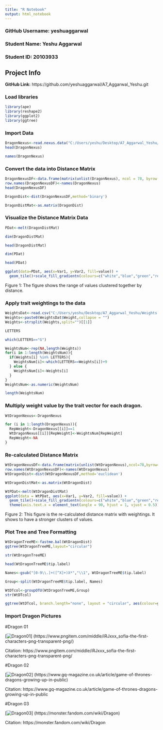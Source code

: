 ```yaml
---
title: "R Notebook"
output: html_notebook
---
```

### GitHub Username: yeshuaggarwal
### Student Name: Yeshu Aggarwal
### Student ID: 20103933

## Project Info

**GitHub Link:** https://github.com/yeshuaggarwal/A7_Aggarwal_Yeshu.git

### Load libraries
```r
library(ape)
library(reshape2)
library(ggplot2)
library(ggtree)
```

### Import Data
```r
DragonNexus<-read.nexus.data("C:/Users/yeshu/Desktop/A7_Aggarwal_Yeshu/input/DragonMatrix.nex")
head(DragonNexus)
```

```r
names(DragonNexus)
```

### Convert the data into Distance Matrix
```r
DragonNexusDF<-data.frame(matrix(unlist(DragonNexus), ncol = 78, byrow = T))
row.names(DragonNexusDF)<-names(DragonNexus)
head(DragonNexusDF)
```

```r
DragonDist<-dist(DragonNexusDF,method='binary')
```
```r
DragonDistMat<-as.matrix(DragonDist)
```

### Visualize the Distance Matrix Data
```r
PDat<-melt(DragonDistMat)
```

```r
dim(DragonDistMat)
```

```r
head(DragonDistMat)
```

```r
dim(PDat)
```

```r
head(PDat)
```

```r
ggplot(data=PDat, aes(x=Var1, y=Var2, fill=value)) +
  geom_tile()+scale_fill_gradientn(colours=c("white","blue","green","red")) + theme(axis.text.x = element_text(angle = 90, hjust = 1, vjust = 0.5))
```
Figure 1: The figure shows the range of values clustered together by distance.

### Apply trait weightings to the data
```r
WeightsDat<-read.csv("C:/Users/yeshu/Desktop/A7_Aggarwal_Yeshu/Weights.csv")
Weights<-paste0(WeightsDat$Weight,collapse = "")
Weights<-strsplit(Weights,split="")[[1]]
```

```r
LETTERS
```

```r
which(LETTERS=="G")
```

```r
WeightsNum<-rep(NA,length(Weights))
for(i in 1:length(WeightsNum)){
  if(Weights[i] %in% LETTERS){
    WeightsNum[i]<-which(LETTERS==Weights[i])+9
  } else {
    WeightsNum[i]<-Weights[i]
  }
}
WeightsNum<-as.numeric(WeightsNum)
```

```r
length(WeightsNum)
```

### Multiply weight value by the trait vector for each dragon.
```r
WtDragonNexus<-DragonNexus

for (i in 1:length(DragonNexus)){
  RepWeight<-DragonNexus[[i]]==1
  WtDragonNexus[[i]][RepWeight]<-WeightsNum[RepWeight]
  RepWeight<-NA
}
```

### Re-calculated Distance Matrix
```r
WtDragonNexusDF<-data.frame(matrix(unlist(WtDragonNexus),ncol=78,byrow=T))
row.names(WtDragonNexusDF)<-names(WtDragonNexus)
WtDragonDist<-dist(WtDragonNexusDF,method='euclidean')
```

```r
WtDragonDistMat<-as.matrix(WtDragonDist)
```


```r
WtPDat<-melt(WtDragonDistMat)
ggplot(data = WtPDat, aes(x=Var1, y=Var2, fill=value)) + 
  geom_tile()+scale_fill_gradientn(colours=c("white","blue","green","red")) +
  theme(axis.text.x = element_text(angle = 90, hjust = 1, vjust = 0.5))
```
Figure 2: This figure is the re-calculated distance matrix with weightings. It shows to have a stronger clusters of values.

### Plot Tree and Tree Formatting

```r
WtDragonTreeME<-fastme.bal(WtDragonDist)
ggtree(WtDragonTreeME,layout="circular")
```

```r
str(WtDragonTreeME)
```
```r
head(WtDragonTreeME$tip.label)
```

```r
Names<-gsub("[0-9\\.]+([^X]+)X*","\\1", WtDragonTreeME$tip.label)
```

```r
Group<-split(WtDragonTreeME$tip.label, Names)
```

```r
WtDTcol<-groupOTU(WtDragonTreeME,Group)
str(WtDTcol)
```

```r
ggtree(WtDTcol, branch.length="none", layout = "circular", aes(colour=group)) + geom_tiplab(size=2, aes(angle=angle)) + geom_point(aes(shape = isTip, color = isTip), size = 2) + geom_hilight(node=97, fill="gold") + labs(caption = "Dragon Phylogeny")
```
### Import Dragon Pictures

#Dragon 01

[![Dragon01](images/Dragon01.png "Dragon01")] (https://www.pngitem.com/middle/iRJxxx_sofia-the-first-characters-png-transparent-png/)

Citation: https://www.pngitem.com/middle/iRJxxx_sofia-the-first-characters-png-transparent-png/

#Dragon 02

[![Dragon02](images/Dragon02.png "Dragon02")] (https://www.gq-magazine.co.uk/article/game-of-thrones-dragons-growing-up-in-public)

Citation: https://www.gq-magazine.co.uk/article/game-of-thrones-dragons-growing-up-in-public

#Dragon 03

[![Dragon03](images/Dragon03.png "Dragon03")] (https://monster.fandom.com/wiki/Dragon)

Citation: https://monster.fandom.com/wiki/Dragon





















